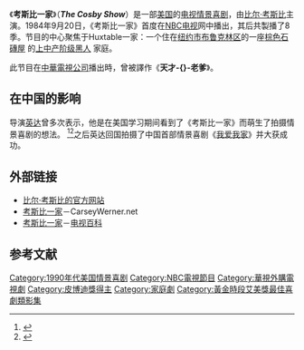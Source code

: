 {{noteTA
|G1=TV
|G2=Show
|T=zh:考斯比一家; zh-hans:考斯比一家; zh-hant:考斯比一家; zh-tw:天才老爹;
|1=zh:考斯比一家; zh-hans:考斯比一家; zh-hant:考斯比一家; zh-tw:天才老爹;
}}
{{Infobox Television
| show_name = 考斯比一家
| show_name_zh-cn = 考斯比-{}-一家
| show_name_zh-tw = 天才-{}-老爹
| original_name = The Cosby Show
| image = [[File:CS-cosby-cast.jpg|250px]]
| caption = 《考斯比一家》在1989年的演员
| format = [[情景喜剧|情景喜剧]]
| runtime = 24分钟（每集）
| creator = [[Ed._Weinberger|Ed. Weinberger]]<br />[[Michael_J._Leeson|Michael J. Leeson]]<br />[[Bill_Cosby|William Cosby Jr., Ed.D.]]
| starring = [[比尔·考斯比|比尔·考斯比]]<!--Bill Cosby--><br />[[菲莉西亞·拉沙德|菲莉西亞·拉沙德]]<br />[[Sabrina_LeBeauf|Sabrina LeBeauf]]（1985－92）<br />[[Lisa_Bonet|Lisa Bonet]]（1984－87、1989－91）<br />[[Malcolm_Jamal_Warner|Malcolm Jamal Warner]]<br />[[Tempestt_Bledsoe|Tempestt Bledsoe]]<br />[[Keshia_Knight_Pulliam|Keshia Knight Pulliam]]<br />[[Geoffrey_Owens|Geoffrey Owens]]（1985－92）<br />[[Joseph_C._Phillips|Joseph C. Phillips]]（1989－91）<br />[[雷文·西蒙尼|雷文·西蒙尼]]（1989－92）<br /> [[Erika_Alexander|Erika Alexander]]（1990－92）
| opentheme = “Kiss Me”－作者：<br />[[Stu_Gardner|Stu Gardner]] & [[Bill_Cosby|Bill Cosby]]<br />演唱：<br />[[Bobby_McFerrin|Bobby McFerrin]]<br />（第4季）<br />[[Oregon_Symphony|Oregon Symphony]]<br />（第5季）<br />[[Craig_Handy|Craig Handy]]<br />（第6、7季）<br />[[Lester_Bowie|Lester Bowie]]<br />（第8季）
| country = [[美国|美国]]
| network = [[NBC|NBC]]
| first_aired = 1984年9月20日
| last_aired = 1992年4月30日
| num_seasons = 8
| num_episodes = 201
| list_episodes = 考斯比一家每集列表
| imdb_id = 0086687
| tv_com_id = 481
}}

《'''考斯比一家'''》（'''''The Cosby Show'''''）是一部[[美国|美国]]的[[电视节目|电视]][[情景喜剧|情景喜剧]]，由[[比尔·考斯比|比尔·考斯比]]主演。1984年9月20日，《考斯比一家》首度在[[NBC|NBC]][[电视|电视]]网中播出，其后共製播了8季。节目的中心聚焦于Huxtable一家：一个住在[[纽约市|纽约市]][[布鲁克林区|布鲁克林区]]的一座[[棕色石磚屋|棕色石磚屋]]<!--brownstone-->的[[上中产阶级|上中产阶级]][[黑人|黑人]]<!--upper-middle class-->家庭。

此节目在[[中華電視公司|中華電視公司]]播出時，曾被譯作《'''天才-{}-老爹'''》。

==在中国的影响==
导演[[英达|英达]]曾多次表示，他是在美国学习期间看到了《考斯比一家》而萌生了拍摄情景喜剧的想法。 <ref>{{cite book|author=郑猛 |title=我爱·我家 |year=2014 |publisher=新星出版社 |location=北京 |isbn=9787513315227 }}</ref><ref>{{cite news |title=英达:《我爱我家》为啥无法超越我至今没想明白 |url=http://www.chinanews.com/yl/2014/08-18/6504085.shtml |language=zh-hans |publisher=中国新闻网 |date=2014年8月18日 |quote=上世纪八十年代在美国攻读硕士学位期间，英达现场观摩了情景喜剧《考斯比秀》，为这种从来没有见过的电视剧拍摄形式深深吸引。……英达觉得这一剧种非常新鲜，当时就萌发了把它带回中国的念头。 |accessdate=2014年9月11日 |archive-date=2020年12月26日 |archive-url=https://web.archive.org/web/20201226132156/http://www.chinanews.com/yl/2014/08-18/6504085.shtml |dead-url=no }}</ref>之后英达回国拍摄了中国首部情景喜剧《[[我爱我家_(家庭情景喜剧)|我爱我家]]》并大获成功。

==外部链接==
* [http://www.billcosby.com/ 比尔·考斯比的官方网站] {{Wayback|url=http://www.billcosby.com/ |date=20081224005015 }}
* [https://web.archive.org/web/20000816180015/http://www.carseywerner.net/cosbyshow_eng.htm 考斯比一家]－CarseyWerner.net
* [http://www.museum.tv/archives/etv/C/htmlC/cosbyshowt/cosbyshowt.htm 考斯比一家]{{Wayback|url=http://www.museum.tv/archives/etv/C/htmlC/cosbyshowt/cosbyshowt.htm |date=20080210014754 }}－[http://www.museum.tv/archives/etv/ 电视百科]{{Wayback|url=http://www.museum.tv/archives/etv/ |date=20080210014754 }}

==参考文献==
{{reflist}}

{{黄金时段艾美奖最佳喜剧类电视系列剧}}
{{DEFAULTSORT:Cosby Show, The}}
[[Category:1990年代美国情景喜剧|Category:1990年代美国情景喜剧]]
[[Category:NBC電視節目|Category:NBC電視節目]]
[[Category:華視外購電視劇|Category:華視外購電視劇]]
[[Category:皮博迪獎得主|Category:皮博迪獎得主]]
[[Category:家庭劇|Category:家庭劇]]
[[Category:黃金時段艾美獎最佳喜劇類影集|Category:黃金時段艾美獎最佳喜劇類影集]]